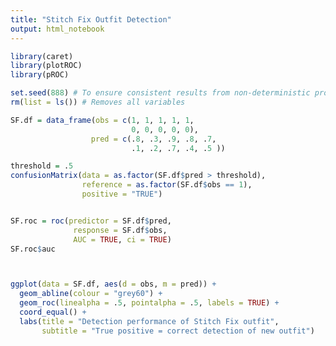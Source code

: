 ```yaml
---
title: "Stitch Fix Outfit Detection"
output: html_notebook
---
```



```r

library(caret)
library(plotROC)
library(pROC)

set.seed(888) # To ensure consistent results from non-deterministic procedures
rm(list = ls()) # Removes all variables

```


```r

SF.df = data_frame(obs = c(1, 1, 1, 1, 1, 
                           0, 0, 0, 0, 0), 
                  pred = c(.8, .3, .9, .8, .7, 
                           .1, .2, .7, .4, .5 ))

threshold = .5
confusionMatrix(data = as.factor(SF.df$pred > threshold), 
                reference = as.factor(SF.df$obs == 1), 
                positive = "TRUE")


SF.roc = roc(predictor = SF.df$pred, 
              response = SF.df$obs, 
              AUC = TRUE, ci = TRUE)
SF.roc$auc



ggplot(data = SF.df, aes(d = obs, m = pred)) + 
  geom_abline(colour = "grey60") +
  geom_roc(linealpha = .5, pointalpha = .5, labels = TRUE) +
  coord_equal() +
  labs(title = "Detection performance of Stitch Fix outfit",
       subtitle = "True positive = correct detection of new outfit")

```


